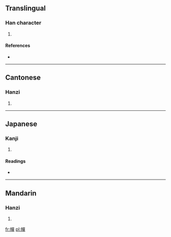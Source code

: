 ==Translingual==

===Han character===
{{Han char|rn=50|rad=巾|as=12|sn=15|four=4625<sub>6</sub>|canj=中月口口十 (LBRRJ)}}

# {{defn|Han|sort=巾12}}

====References====
* {{Han ref|kx=0336.150|dkj=09074|dj=0643.150|hdz=10754.050|uh=5E5D|ud=24157|bh=E56F|bd=58735}}

----

==Cantonese==

===Hanzi===
{{yue-hanzi|jyut=|y=chin2}}

# {{defn|Cantonese|sort=巾12}}

----

==Japanese==

===Kanji===
{{ja-kanji|grade=|rs=巾12}}

# {{defn|Japanese|sort=巾12}}

====Readings====
* {{ja-readings|on=[[せん]] (sen), [[たん]] (tan)|kun=}}

----

==Mandarin==

===Hanzi===
{{cmn-hanzi|pin=[[chǎn]] ([[chan3]]), [[zhuàng]] ([[zhuang4]])|wg=ch'an<sup>3</sup>, chuang<sup>4</sup>}}

# {{defn|Mandarin|sort=巾12}}

[[fr:幝]]
[[pl:幝]]